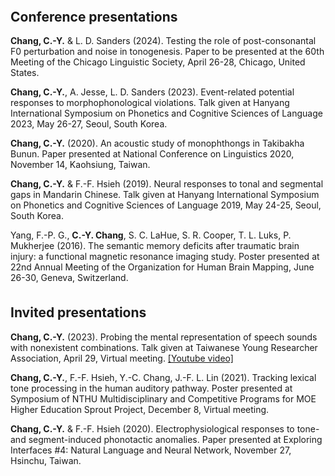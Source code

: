 
<div style="margin-bottom:35px;">
</div>

## Conference presentations  
**Chang, C.-Y.** & L. D. Sanders (2024). Testing the role of post-consonantal F0 perturbation and noise in tonogenesis. Paper to be presented at the 60th Meeting of the Chicago Linguistic Society, April 26-28, Chicago, United States.  

**Chang, C.-Y.**, A. Jesse, L. D. Sanders (2023). Event-related potential responses to morphophonological violations. Talk given at Hanyang International Symposium on Phonetics and Cognitive Sciences of Language 2023, May 26-27, Seoul, South Korea.  

**Chang, C.-Y.** (2020). An acoustic study of monophthongs in Takibakha Bunun. Paper presented at National Conference on Linguistics 2020, November 14, Kaohsiung, Taiwan.  

**Chang, C.-Y.** & F.-F. Hsieh (2019). Neural responses to tonal and segmental gaps in Mandarin Chinese. Talk given at Hanyang International Symposium on Phonetics and Cognitive Sciences of Language 2019, May 24-25, Seoul, South Korea.  

Yang, F.-P. G., **C.-Y. Chang**, S. C. LaHue, S. R. Cooper, T. L. Luks, P. Mukherjee (2016). The semantic memory deficits after traumatic brain injury: a functional magnetic resonance imaging study. Poster presented at 22nd Annual Meeting of the Organization for Human
Brain Mapping, June 26-30, Geneva, Switzerland.  

<div style="margin-bottom:35px;">
</div>

## Invited presentations
**Chang, C.-Y.** (2023). Probing the mental representation of speech sounds with nonexistent combinations. Talk given at Taiwanese Young Researcher Association, April 29, Virtual meeting. [[Youtube video]](https://youtu.be/W2O3UshuI4M?si=LgfeFfVBdJzGM1Tu)  

**Chang, C.-Y.**, F.-F. Hsieh, Y.-C. Chang, J.-F. L. Lin (2021). Tracking lexical tone processing in the human auditory pathway. Poster presented at Symposium of NTHU Multidisciplinary and Competitive Programs for MOE Higher Education Sprout Project, December 8, Virtual meeting.   

**Chang, C.-Y.** & F.-F. Hsieh (2020). Electrophysiological responses to tone- and segment-induced phonotactic anomalies. Paper presented at Exploring Interfaces #4: Natural Language and Neural Network, November 27, Hsinchu, Taiwan.  